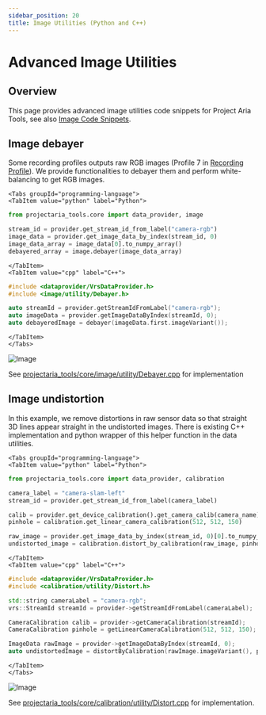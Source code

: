 ```yaml
---
sidebar_position: 20
title: Image Utilities (Python and C++)
---
```


# Advanced Image Utilities

## Overview

This page provides advanced image utilities code snippets for Project Aria Tools, see also [Image Code Snippets](/docs/data_utilities/core_code_snippets/image).

## Image debayer

Some recording profiles outputs raw RGB images (Profile 7 in [Recording Profile](/docs/tech_spec/recording_profiles)). We provide functionalities to debayer them and perform white-balancing to get RGB images.

```mdx-code-block
<Tabs groupId="programming-language">
<TabItem value="python" label="Python">
```
```python
from projectaria_tools.core import data_provider, image

stream_id = provider.get_stream_id_from_label("camera-rgb")
image_data = provider.get_image_data_by_index(stream_id, 0)
image_data_array = image_data[0].to_numpy_array()
debayered_array = image.debayer(image_data_array)
```
```mdx-code-block
</TabItem>
<TabItem value="cpp" label="C++">
```
```cpp
#include <dataprovider/VrsDataProvider.h>
#include <image/utility/Debayer.h>

auto streamId = provider.getStreamIdFromLabel("camera-rgb");
auto imageData = provider.getImageDataByIndex(streamId, 0);
auto debayeredImage = debayer(imageData.first.imageVariant());
```
```mdx-code-block
</TabItem>
</Tabs>
```
![Image](/img//data_utilities/advanced_guide/debayer.png)

See [projectaria_tools/core/image/utility/Debayer.cpp](https://github.com/facebookresearch/projectaria_tools/blob/main/core/image/utility/Debayer.cpp) for implementation


## Image undistortion

In this example, we remove distortions in raw sensor data so that straight 3D lines appear straight in the undistorted images. There is existing C++ implementation and python wrapper of this helper function in the data utilities.

```mdx-code-block
<Tabs groupId="programming-language">
<TabItem value="python" label="Python">
```
```python
from projectaria_tools.core import data_provider, calibration

camera_label = "camera-slam-left"
stream_id = provider.get_stream_id_from_label(camera_label)

calib = provider.get_device_calibration().get_camera_calib(camera_name)
pinhole = calibration.get_linear_camera_calibration(512, 512, 150)

raw_image = provider.get_image_data_by_index(stream_id, 0)[0].to_numpy_array()
undistorted_image = calibration.distort_by_calibration(raw_image, pinhole, calib)
```
```mdx-code-block
</TabItem>
<TabItem value="cpp" label="C++">
```
```cpp
#include <dataprovider/VrsDataProvider.h>
#include <calibration/utility/Distort.h>

std::string cameraLabel = "camera-rgb";
vrs::StreamId streamId = provider->getStreamIdFromLabel(cameraLabel);

CameraCalibration calib = provider->getCameraCalibration(streamId);
CameraCalibration pinhole = getLinearCameraCalibration(512, 512, 150);

ImageData rawImage = provider->getImageDataByIndex(streamId, 0);
auto undistortedImage = distortByCalibration(rawImage.imageVariant(), pinhole, calib);
```
```mdx-code-block
</TabItem>
</Tabs>
```
![Image](/img/data_utilities/advanced_guide/undistortion.png)

See [projectaria_tools/core/calibration/utility/Distort.cpp](https://github.com/facebookresearch/projectaria_tools/blob/main/core/calibration/utility/Distort.cpp) for implementation.

